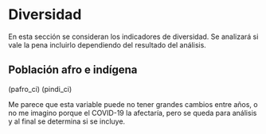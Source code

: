 #  Diversidad

En esta sección se consideran los indicadores de diversidad. Se analizará si vale la pena incluirlo dependiendo del resultado del análisis. 

## Población afro e indígena

(pafro_ci) (pindi_ci) 

Me parece que esta variable puede no tener grandes cambios entre años, o no me imagino porque el COVID-19 la afectaría, pero se queda para análisis y al final se determina si se incluye.


